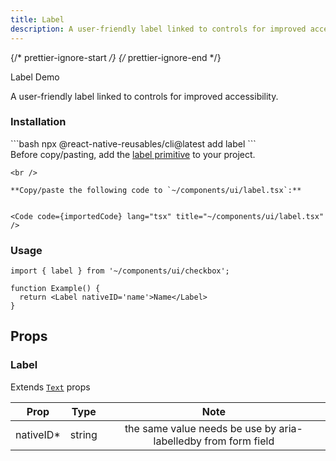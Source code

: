 ```yaml
---
title: Label
description: A user-friendly label linked to controls for improved accessibility.
---
```


{/* prettier-ignore-start */}
{/* prettier-ignore-end */}


<LinkButton href="https://rn-primitives.vercel.app/label">
  Label
</LinkButton>
<LinkButton target="_blank" href="https://rnr-showcase.vercel.app/label">
  Demo
</LinkButton>

<br />

A user-friendly label linked to controls for improved accessibility.

### Installation

<Tabs>
  <TabItem label='CLI'> 
    ```bash
    npx @react-native-reusables/cli@latest add label
    ```
  </TabItem>
  <TabItem label='Manual'>
    <Aside type="tip" title="Dependency">
        Before copy/pasting, add the <a href="https://rn-primitives.vercel.app/label" className='text-white font-bold'>label primitive</a> to your project.
    </Aside>

    <br />

    **Copy/paste the following code to `~/components/ui/label.tsx`:**


    <Code code={importedCode} lang="tsx" title="~/components/ui/label.tsx" />
  </TabItem>
</Tabs>


### Usage

```tsx
import { label } from '~/components/ui/checkbox';

function Example() {
  return <Label nativeID='name'>Name</Label>
}
```
## Props

### Label

Extends [`Text`](https://reactnative.dev/docs/text#props) props

|    Prop    |  Type  |                               Note                               |
| :--------: | :----: | :--------------------------------------------------------------: |
| nativeID\* | string | the same value needs be use by aria-labelledby from form field   |